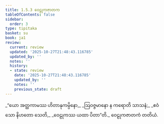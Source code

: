 ```yaml
---
title: 1.5.3 ဝေဠုကဇာတက
tableOfContents: false
sidebar:
  order: 3
type: tipitaka
basket: su
book: ja1
review:
  current: review
  updated: '2025-10-27T21:48:43.116785'
  updated_by: ''
  notes: ''
  history:
  - state: review
    date: '2025-10-27T21:48:43.116785'
    updated_by: ''
    notes: ''
    previous_state: draft
---
```



<ReviewStatus review={frontmatter.review} showDetails={true} />

<HypothesisAnnotation frontmatter={frontmatter} />

<DynamicBreadcrumb />

<Division number="43" book="ja1" e="ch" v="22" p="11">

<Paragraph number="94" type="verses" book="ja1">
_“ယော အတ္ထကာမဿ ဟိတာနုကမ္ပိနော,_  
_ဩဝဇ္ဇမာနော န ကရောတိ သာသနံ;_  
_ဧဝံ သော နိဟတော သေတိ,_  
_ဝေဠုကဿ ယထာ ပိတာ”တိ._  


</Paragraph>
</Division>

<Paragraph number="95" type="center" book="ja1">
ဝေဠုကဇာတကံ တတိယံ.
</Paragraph>